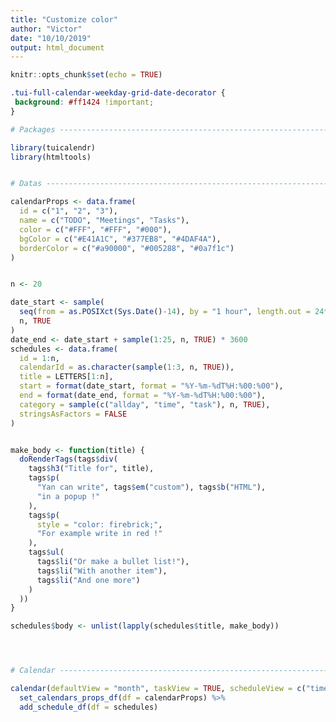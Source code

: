 ```yaml
---
title: "Customize color"
author: "Victor"
date: "10/10/2019"
output: html_document
---
```


```r
knitr::opts_chunk$set(echo = TRUE)
```

```css
.tui-full-calendar-weekday-grid-date-decorator {
 background: #ff1424 !important;
}
```


```r
# Packages ----------------------------------------------------------------

library(tuicalendr)
library(htmltools)


# Datas -------------------------------------------------------------------

calendarProps <- data.frame(
  id = c("1", "2", "3"), 
  name = c("TODO", "Meetings", "Tasks"),
  color = c("#FFF", "#FFF", "#000"), 
  bgColor = c("#E41A1C", "#377EB8", "#4DAF4A"),
  borderColor = c("#a90000", "#005288", "#0a7f1c")
)


n <- 20

date_start <- sample(
  seq(from = as.POSIXct(Sys.Date()-14), by = "1 hour", length.out = 24*7*4),
  n, TRUE
)
date_end <- date_start + sample(1:25, n, TRUE) * 3600
schedules <- data.frame(
  id = 1:n, 
  calendarId = as.character(sample(1:3, n, TRUE)),
  title = LETTERS[1:n],
  start = format(date_start, format = "%Y-%m-%dT%H:%00:%00"),
  end = format(date_end, format = "%Y-%m-%dT%H:%00:%00"),
  category = sample(c("allday", "time", "task"), n, TRUE),
  stringsAsFactors = FALSE
)


make_body <- function(title) {
  doRenderTags(tags$div(
    tags$h3("Title for", title),
    tags$p(
      "Yan can write", tags$em("custom"), tags$b("HTML"),
      "in a popup !"
    ),
    tags$p(
      style = "color: firebrick;",
      "For example write in red !"
    ),
    tags$ul(
      tags$li("Or make a bullet list!"),
      tags$li("With another item"),
      tags$li("And one more")
    )
  ))
}

schedules$body <- unlist(lapply(schedules$title, make_body))




# Calendar ----------------------------------------------------------------

calendar(defaultView = "month", taskView = TRUE, scheduleView = c("time", "allday")) %>% 
  set_calendars_props_df(df = calendarProps) %>% 
  add_schedule_df(df = schedules)

```

